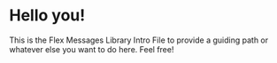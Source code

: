 
<Meta title="Flex Messages Intro" />

<style>{`
  .box {
    margin: 2rem 0;
    padding: 2rem;
    background: rgba(233,233,233,0.7);
    border-radius: 3px;
  }
`}</style>

# Hello you!

<div class="box">
  This is the Flex Messages Library Intro File to provide a guiding path or whatever else you want to do here. Feel free!
</div>
